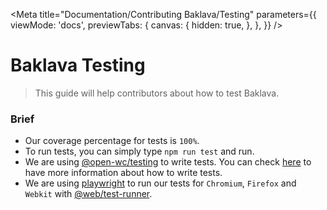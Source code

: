 
<Meta
  title="Documentation/Contributing Baklava/Testing"
  parameters={{
    viewMode: 'docs',
    previewTabs: {
      canvas: {
        hidden: true,
      },
    },
  }}
/>

# Baklava Testing
> This guide will help contributors about how to test Baklava.

### Brief
- Our coverage percentage for tests is `100%`.
- To run tests, you can simply type `npm run test` and run.
- We are using [@open-wc/testing](https://www.npmjs.com/package/@open-wc/testing) to write tests. You can check [here](https://open-wc.org/docs/testing/helpers/) to have more information about how to write tests.
- We are using [playwright](https://playwright.dev/) to run our tests for `Chromium`, `Firefox` and `Webkit` with [@web/test-runner](https://modern-web.dev/docs/test-runner/overview/).

